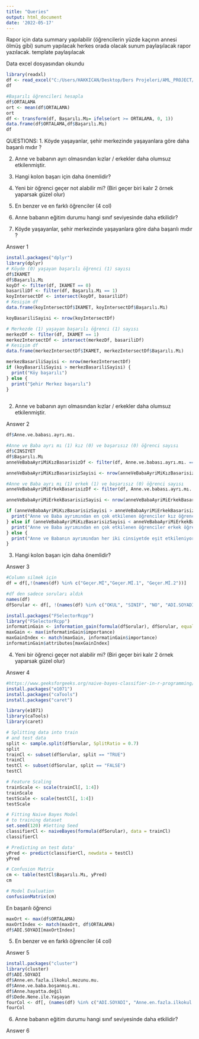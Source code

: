 ```yaml
---
title: "Queries"
output: html_document
date: '2022-05-17'
---
```

Rapor için data summary yapılabilir (öğrencilerin yüzde kaçının annesi ölmüş gibi)
sunum yapılacak herkes orada olacak sunum paylaşılacak
rapor yazılacak. template paylaşılacak

Data excel dosyasından okundu

```r
library(readxl)
df <- read_excel("C:/Users/HAKKICAN/Desktop/Ders Projeleri/AML_PROJECT/01.AML_DATA_Etiketleri_Duzenlenmis.xls")
df

#Başarılı öğrencileri hesapla
df$ORTALAMA
ort <- mean(df$ORTALAMA)
ort
df <- transform(df, Başarılı.Mı= ifelse(ort >= ORTALAMA, 0, 1))
data.frame(df$ORTALAMA,df$Başarılı.Mı)
df
```

QUESTIONS:
1. Köyde yaşayanlar, şehir merkezinde yaşayanlara göre daha başarılı mıdır ?

2. Anne ve babanın ayrı olmasından kızlar / erkekler daha olumsuz etkilenmiştir.

3. Hangi kolon başarı için daha önemlidir?

4. Yeni bir öğrenci geçer not alabilir mi? (Biri geçer biri kalır 2 örnek yaparsak güzel olur)

5. En benzer ve en farklı öğrenciler (4 col)

6. Anne babanın eğitim durumu hangi sınıf seviyesinde daha etkilidir?

1. Köyde yaşayanlar, şehir merkezinde yaşayanlara göre daha başarılı mıdır ?

Answer 1

```r
install.packages("dplyr")
library(dplyr)
# Köyde (0) yaşayan başarılı öğrenci (1) sayısı
df$IKAMET
df$Başarılı.Mı
koyDf <- filter(df, IKAMET == 0)
basariliDf <- filter(df, Başarılı.Mı == 1)
koyIntersectDf <- intersect(koyDf, basariliDf)
# Kesişim df
data.frame(koyIntersectDf$IKAMET, koyIntersectDf$Başarılı.Mı)

koyBasariliSayisi <- nrow(koyIntersectDf)

# Merkezde (1) yaşayan başarılı öğrenci (1) sayısı
merkezDf <- filter(df, IKAMET == 1)
merkezIntersectDf <- intersect(merkezDf, basariliDf)
# Kesişim df
data.frame(merkezIntersectDf$IKAMET, merkezIntersectDf$Başarılı.Mı)

merkezBasariliSayisi <- nrow(merkezIntersectDf)
if (koyBasariliSayisi > merkezBasariliSayisi) {
  print("Köy başarılı")
} else {
  print("Şehir Merkez başarılı")
}
  
```

2. Anne ve babanın ayrı olmasından kızlar / erkekler daha olumsuz etkilenmiştir.

Answer 2

```r
df$Anne.ve.babası.ayrı.mı.

#Anne ve Baba ayrı mı (1) kız (0) ve başarısız (0) öğrenci sayısı
df$CINSIYET
df$Başarılı.Mı
anneVeBabaAyriMiKızBasarisizDf <- filter(df, Anne.ve.babası.ayrı.mı. == 1 & CINSIYET == 0 & Başarılı.Mı == 0)

anneVeBabaAyriMiKızBasarisizSayisi <- nrow(anneVeBabaAyriMiKızBasarisizDf)

#Anne ve Baba ayrı mı (1) erkek (1) ve başarısız (0) öğrenci sayısı
anneVeBabaAyriMiErkekBasarisizDf <- filter(df, Anne.ve.babası.ayrı.mı. == 1 & CINSIYET == 1 & Başarılı.Mı == 0)

anneVeBabaAyriMiErkekBasarisizSayisi <- nrow(anneVeBabaAyriMiErkekBasarisizDf)

if (anneVeBabaAyriMiKızBasarisizSayisi > anneVeBabaAyriMiErkekBasarisizSayisi) {
  print("Anne ve Baba ayrımından en çok etkilenen öğrenciler kız öğrencilerdir.")
} else if (anneVeBabaAyriMiKızBasarisizSayisi < anneVeBabaAyriMiErkekBasarisizSayisi) {
  print("Anne ve Baba ayrımından en çok etkilenen öğrenciler erkek öğrencilerdir.")
} else {
  print("Anne ve Babanın ayrımından her iki cinsiyetde eşit etkileniyor.")
}
```

3. Hangi kolon başarı için daha önemlidir?

Answer 3

```r
#Column silmek için
df = df[,!(names(df) %in% c("Geçer.Mİ","Geçer.Mİ.1", "Geçer.Mİ.2"))]

#df den sadece soruları aldık
names(df)
dfSorular <- df[, !(names(df) %in% c("OKUL", "SINIF", "NO", "ADI.SOYADI", "CINSIYET", "IKAMET", "ORTALAMA"))]

install.packages("FSelectorRcpp")
library("FSelectorRcpp")
informatinGain <- information_gain(formula(dfSorular), dfSorular, equal = TRUE)
maxGain <- max(informatinGain$importance)
maxGainIndex <- match(maxGain, informatinGain$importance)
informatinGain$attributes[maxGainIndex]
```

4. Yeni bir öğrenci geçer not alabilir mi? (Biri geçer biri kalır 2 örnek yaparsak güzel olur)

Answer 4

```r
#https://www.geeksforgeeks.org/naive-bayes-classifier-in-r-programming/
install.packages("e1071")
install.packages("caTools")
install.packages("caret")

library(e1071)
library(caTools)
library(caret)

# Splitting data into train
# and test data
split <- sample.split(dfSorular, SplitRatio = 0.7)
split
trainCl <- subset(dfSorular, split == "TRUE")
trainCl
testCl <- subset(dfSorular, split == "FALSE")
testCl

# Feature Scaling
trainScale <- scale(trainCl[, 1:4])
trainScale
testScale <- scale(testCl[, 1:4])
testScale

# Fitting Naive Bayes Model
# to training dataset
set.seed(120) #Setting Seed
classifierCl <- naiveBayes(formula(dfSorular), data = trainCl)
classifierCl

# Predicting on test data'
yPred <- predict(classifierCl, newdata = testCl)
yPred

# Confusion Matrix
cm <- table(testCl$Başarılı.Mı, yPred)
cm

# Model Evaluation
confusionMatrix(cm)
```
En başarılı öğrenci

```r
maxOrt <- max(df$ORTALAMA)
maxOrtIndex <- match(maxOrt, df$ORTALAMA)
df$ADI.SOYADI[maxOrtIndex]
```

5. En benzer ve en farklı öğrenciler (4 col)

Answer 5

```r
install.packages("cluster")
library(cluster)
df$ADI.SOYADI
df$Anne.en.fazla.ilkokul.mezunu.mu.
df$Anne.ve.baba.boşanmış.mı.
df$Anne.hayatta.değil
df$Dede.Nene.ile.Yaşayan
fourCol <- df[, (names(df) %in% c("ADI.SOYADI", "Anne.en.fazla.ilkokul.mezunu.mu.", "Anne.ve.baba.boşanmış.mı.", "Anne.hayatta.değil", "Dede.Nene.ile.Yaşayan"))]
fourCol
```


6. Anne babanın eğitim durumu hangi sınıf seviyesinde daha etkilidir?

Answer 6

```r

```

